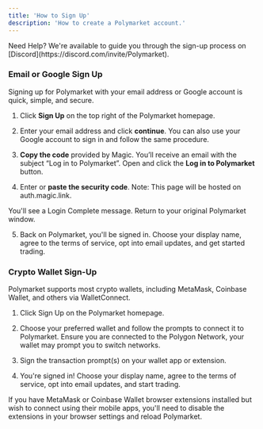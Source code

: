 ```yaml
---
title: 'How to Sign Up'  
description: 'How to create a Polymarket account.'
---
```

<Tip>
Need Help? 
We're available to guide you through the sign-up process on [Discord](https://discord.com/invite/Polymarket).
</Tip>

### Email or Google Sign Up
Signing up for Polymarket with your email address or Google account is quick, simple, and secure.

1. Click **Sign Up** on the top right of the Polymarket homepage.


2. Enter your email address and click **continue**. 
You can also use your Google account to sign in and follow the same procedure.

3. **Copy the code** provided by Magic. 
You’ll receive an email with the subject “Log in to Polymarket”. Open and click the **Log in to Polymarket** button.  

4. Enter or **paste the security code**. 
Note: This page will be hosted on auth.magic.link.  


You'll see a Login Complete message. Return to your original Polymarket window.

5. Back on Polymarket, you'll be signed in. Choose your display name, agree to the terms of service, opt into email updates, and get started trading.

### Crypto Wallet Sign-Up
Polymarket supports most crypto wallets, including MetaMask, Coinbase Wallet, and others via WalletConnect.

1. Click Sign Up on the Polymarket homepage.

2. Choose your preferred wallet and follow the prompts to connect it to Polymarket. Ensure you are connected to the Polygon Network, your wallet may prompt you to switch networks. 
3. Sign the transaction prompt(s) on your wallet app or extension. 


4. You're signed in! Choose your display name, agree to the terms of service, opt into email updates, and start trading.

<Note>
If you have MetaMask or Coinbase Wallet browser extensions installed but wish to connect using their mobile apps, you'll need to disable the extensions in your browser settings and reload Polymarket. 
</Note>